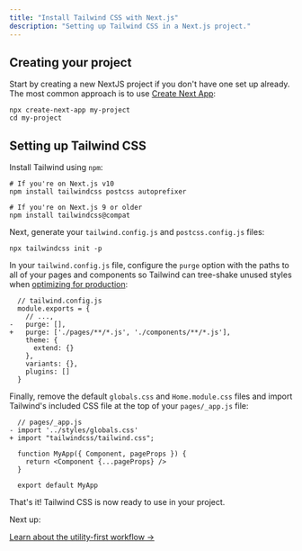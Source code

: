 ```yaml
---
title: "Install Tailwind CSS with Next.js"
description: "Setting up Tailwind CSS in a Next.js project."
---
```


## Creating your project

Start by creating a new NextJS project if you don't have one set up already. The most common approach is to use [Create Next App](https://nextjs.org/docs/api-reference/create-next-app):

```shell
npx create-next-app my-project
cd my-project
```

## Setting up Tailwind CSS

Install Tailwind using `npm`:

```shell
# If you're on Next.js v10
npm install tailwindcss postcss autoprefixer

# If you're on Next.js 9 or older
npm install tailwindcss@compat
```

Next, generate your `tailwind.config.js` and `postcss.config.js` files:

```shell
npx tailwindcss init -p
```

In your `tailwind.config.js` file, configure the `purge` option with the paths to all of your pages and components so Tailwind can tree-shake unused styles when [optimizing for production](/docs/optimizing-for-production):

```diff-js
  // tailwind.config.js
  module.exports = {
    // ...,
-   purge: [],
+   purge: ['./pages/**/*.js', './components/**/*.js'],
    theme: {
      extend: {}
    },
    variants: {},
    plugins: []
  }
```

Finally, remove the default `globals.css` and `Home.module.css` files and import Tailwind's included CSS file at the top of your `pages/_app.js` file:

```diff-js
  // pages/_app.js
- import '../styles/globals.css'
+ import "tailwindcss/tailwind.css";

  function MyApp({ Component, pageProps }) {
    return <Component {...pageProps} />
  }

  export default MyApp
```

That's it! Tailwind CSS is now ready to use in your project.

Next up:

[Learn about the utility-first workflow &rarr;](/docs/utility-first)

